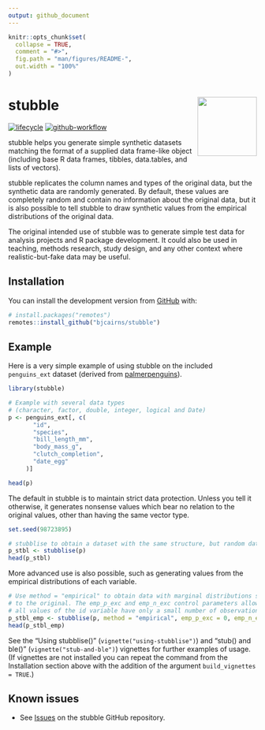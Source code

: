 ```yaml
---
output: github_document
---
```


<!-- README.md is generated from README.Rmd. Please edit that file -->

```r
knitr::opts_chunk$set(
  collapse = TRUE,
  comment = "#>",
  fig.path = "man/figures/README-",
  out.width = "100%"
)
```

# stubble <img src="man/figures/stubble_hex.png" align="right" width="120" />

<!-- badges: start -->
[![lifecycle](https://img.shields.io/badge/lifecycle-experimental-orange.svg)](https://lifecycle.r-lib.org/articles/stages.html#experimental)
[![github-workflow](https://github.com/bjcairns/stubble/workflows/R-CMD-check/badge.svg)](https://github.com/bjcairns/stubble/actions)
<!-- badges: end -->

stubble helps you generate simple synthetic datasets matching the format of a supplied data frame-like object (including base R data frames, tibbles, data.tables, and lists of vectors). 

stubble replicates the column names and types of the original data, but the synthetic data are randomly generated. By default, these values are completely random and contain no information about the original data, but it is also possible to tell stubble to draw synthetic values from the empirical distributions of the original data. 

The original intended use of stubble was to generate simple test data for analysis projects and R package development. It could also be used in teaching, methods research, study design, and any other context where realistic-but-fake data may be useful.

## Installation

You can install the development version from [GitHub](https://github.com/) with:

``` r
# install.packages("remotes")
remotes::install_github("bjcairns/stubble")
```
## Example

Here is a very simple example of using stubble on the included `penguins_ext` dataset (derived from [palmerpenguins](https://github.com/allisonhorst/palmerpenguins)). 

```r
library(stubble)

# Example with several data types 
# (character, factor, double, integer, logical and Date)
p <- penguins_ext[, c(
       "id", 
       "species", 
       "bill_length_mm", 
       "body_mass_g", 
       "clutch_completion", 
       "date_egg"
     )]

head(p)
```

The default in stubble is to maintain strict data protection. Unless you tell it otherwise, it generates nonsense values which bear no relation to the original values, other than having the same vector type.

``` r
set.seed(98723895)
```

```r

# stubblise to obtain a dataset with the same structure, but random data
p_stbl <- stubblise(p)
head(p_stbl)
```

More advanced use is also possible, such as generating values from the empirical distributions of each variable.

```r

# Use method = "empirical" to obtain data with marginal distributions similar 
# to the original. The emp_p_exc and emp_n_exc control parameters allow that 
# all values of the id variable have only a small number of observations.
p_stbl_emp <- stubblise(p, method = "empirical", emp_p_exc = 0, emp_n_exc = 0)
head(p_stbl_emp)
```

See the "Using stubblise()" (`vignette("using-stubblise")`) and "stub() and ble()" (`vignette("stub-and-ble")`) vignettes for further examples of usage. (If vignettes are not installed you can repeat the command from the Installation section above with the addition of the argument `build_vignettes = TRUE`.)

## Known issues

* See [Issues](https://github.com/bjcairns/stubble/issues) on the stubble GitHub repository.

